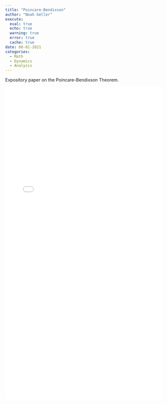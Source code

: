 ```yaml
---
title: "Poincare-Bendixson"
author: "Noah Geller"
execute:
  eval: true
  echo: true
  warning: true
  error: true 
  cache: true 
date: 08-01-2021
categories: 
  - Math
  - Dynamics
  - Analysis
---
```

Expository paper on the Poincare-Bendixson Theorem. 

![](../mysite-assets/apprenticePaper.pdf){width=100% height=1000}
